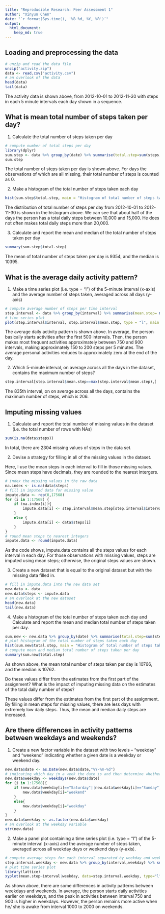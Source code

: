 ```yaml
---
title: "Reproducible Research: Peer Assessment 1"
author: "Xinyun Chen"
date: "`r format(Sys.time(), '%B %d, %Y, %R')`"
output: 
  html_document:
    keep_md: true
---
```



## Loading and preprocessing the data

```r
# unzip and read the data file
unzip("activity.zip")
data <- read.csv("activity.csv")
# an overlook of the data
head(data)
tail(data)
```

The activity data is shown above, from 2012-10-01 to 2012-11-30 with steps in each 5 minute intervals each day shown in a sequence.

## What is mean total number of steps taken per day?  
1. Calculate the total number of steps taken per day
```r
# compute number of total steps per day
library(dplyr)
sum.step <- data %>% group_by(date) %>% summarise(total.step=sum(steps,na.rm = T))
sum.step

```
The total number of steps taken per day is shown above. For days the observations of which are all missing, their total number of steps is counted as 0.

2. Make a histogram of the total number of steps taken each day
```r
hist(sum.step$total.step, main = "Histogram of total number of steps taken per day", xlab = "Total number of steps")

```

The distribution of total number of steps per day from 2012-10-01 to 2012-11-30 is shown in the histogram above. We can see that about half of the days the person has a total daily steps between 10,000 and 15,000. He does not often makes total daily steps more than 20,000.

3. Calculate and report the mean and median of the total number of steps taken per day
```r
summary(sum.step$total.step)
```
The mean of total number of steps taken per day is 9354, and the median is 10395.

## What is the average daily activity pattern?

1. Make a time series plot (i.e. \color{red}{\verb|type = "l"|}type = "l") of the 5-minute interval (x-axis) and the average number of steps taken, averaged across all days (y-axis)
```r
# compute average number of steps per time interval
step.interval <- data %>% group_by(interval) %>% summarise(mean.step= mean(steps,na.rm = T))
# time series plot
plot(step.interval$interval, step.interval$mean.step, type = "l", main = "Average number of steps taken in each interval", xlab = "Interval (5 minutes)", ylab = "Mean steps")
```

The average daily activity pattern is shown above. In average, the person basically starts activities after the first 500 intervals. Then, the person makes most frequent activities approximately between 750 and 900 intervals, making approximately 150 to 200 steps per 5 minutes. The average personal activities reduces to approximately zero at the end of the day.

2. Which 5-minute interval, on average across all the days in the dataset, contains the maximum number of steps?

```r
step.interval[step.interval$mean.step==max(step.interval$mean.step),]

```
The 835th interval, on on average across all the days, contains the maximum number of steps, which is 206.

## Imputing missing values

1. Calculate and report the total number of missing values in the dataset (i.e. the total number of rows with \color{red}{\verb|NA|}NAs)
```r
sum(is.na(data$steps))
```
In total, there are 2304 missing values of steps in the data set.

2. Devise a strategy for filling in all of the missing values in the dataset.   

Here, I use the mean steps in each interval to fill in those missing values. Since mean steps have decimals, they are rounded to the nearest intergers.
```r
# index the missing values in the raw data
na.index <- is.na(data$steps)
# fill in imputed data for missing value
impute.data <- rep(0,17568)
for (i in 1:17568) {
    if (na.index[i]){
        impute.data[i] <- step.interval$mean.step[step.interval$interval==data$interval[i]]
    }
    else {
        impute.data[i] <- data$steps[i]
    }
}
# round mean steps to nearest integers
impute.data <- round(impute.data)
```
As the code shows, impute.data contains all the steps values for each interval in each day. For those observations with missing values, steps are imputed using mean steps; otherwise, the original steps values are shown.  

3. Create a new dataset that is equal to the original dataset but with the missing data filled in.
```r
# fill in impute.data into the new data set
new.data <- data
new.data$steps <- impute.data
# an overlook at the new dataset
head(new.data)
tail(new.data)
```

4. Make a histogram of the total number of steps taken each day and Calculate and report the mean and median total number of steps taken per day.

```r
sum.new <- new.data %>% group_by(date) %>% summarise(total.step=sum(steps))
# plot histogram of the total number of steps taken each day
hist(sum.new$total.step, main = "Histogram of total number of steps taken per day", xlab = "Total number of steps")
# compute mean and median total number of steps taken per day
summary(sum.new$total.step)
```

As shown above, the mean total number of steps taken per day is 10766, and the median is 10762.

Do these values differ from the estimates from the first part of the assignment? What is the impact of imputing missing data on the estimates of the total daily number of steps?

These values differ from the estimates from the first part of the assignment. By filling in mean steps for missing values, there are less days with extremely low daily steps. Thus, the mean and median daily steps are increased. 

## Are there differences in activity patterns between weekdays and weekends?

1. Create a new factor variable in the dataset with two levels – “weekday” and “weekend” indicating whether a given date is a weekday or weekend day.
```r
new.data$date <- as.Date(new.data$date,"%Y-%m-%d")
# indicating which day in a week the date is and then determine whether it is a weekend or weekday
new.data$weekday <- weekdays(new.data$date)
for (i in 1:17568){
    if (new.data$weekday[i]=="Saturday"||new.data$weekday[i]=="Sunday"){
        new.data$weekday[i]="weekend"
    }
    else{
        new.data$weekday[i]="weekday"
    }
}
new.data$weekday <- as.factor(new.data$weekday)
# an overlook at the weekday variable
str(new.data)
```


2. Make a panel plot containing a time series plot (i.e. \color{red}{\verb|type = "l"|}type = "l") of the 5-minute interval (x-axis) and the average number of steps taken, averaged across all weekday days or weekend days (y-axis).

```r
# compute average steps for each interval separated by weekday and weekend
step.interval.weekday <- new.data %>% group_by(interval,weekday) %>% summarise(mean.step= mean(steps))
# plot time series plot
library(lattice)
xyplot(mean.step~interval|weekday, data=step.interval.weekday, type="l",layout=c(1,2))
```

As shown above, there are some differences in activity patterns between weekdays and weekends. In average, the person starts daily activities earlier on weekdays, and the peak in activities between interval 750 and 900 is higher in weekdays. However, the person remains more active when he/ she is awake from interval 1000 to 2000 on weekends.


